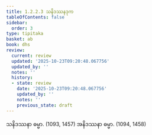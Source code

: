 ```yaml
---
title: 1.2.2.3 သနိဒဿနဒုက
tableOfContents: false
sidebar:
  order: 3
type: tipitaka
basket: ab
book: dhs
review:
  current: review
  updated: '2025-10-23T09:20:48.067756'
  updated_by: ''
  notes: ''
  history:
  - state: review
    date: '2025-10-23T09:20:48.067756'
    updated_by: ''
    notes: ''
    previous_state: draft
---
```



<ReviewStatus review={frontmatter.review} showDetails={true} />

<HypothesisAnnotation frontmatter={frontmatter} />

<DynamicBreadcrumb />

<Division number="31" book="dhs" e="ch" v="29" p="7">

<Paragraph number="86" book="dhs">
သနိဒဿနာ ဓမ္မာ. (<Emphasis>1093, 1457</Emphasis>)
</Paragraph>

<Paragraph number="87" book="dhs">
အနိဒဿနာ ဓမ္မာ. (<Emphasis>1094, 1458</Emphasis>)
</Paragraph>
</Division>